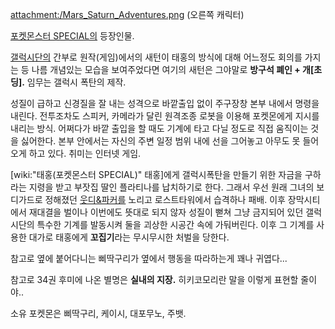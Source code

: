 attachment:/Mars_Saturn_Adventures.png
(오른쪽 캐릭터)

[[포켓몬스터 SPECIAL]]의 등장인물.

[[갤럭시단]]의 간부로 원작(게임)에서의 새턴이 태홍의 방식에 대해 어느정도 회의를 가지는 등 나름 개념있는 모습을 보여주었다면 여기의 새턴은 그야말로 '''방구석 폐인 + 개[초딩].''' 임무는 갤럭시 폭탄의 제작.

성질이 급하고 신경질을 잘 내는 성격으로 바깥출입 없이 주구장창 본부 내에서 명령을 내린다. 전투조차도 스피커, 카메라가 달린 원격조종 로봇을 이용해 포켓몬에게 지시를 내리는 방식. 어쩌다가 바깥 출입을 할 때도 기계에 타고 다닐 정도로 직접 움직이는 것을 싫어한다. 본부 안에서는 자신의 주변 일정 범위 내에 선을 그어놓고 아무도 못 들어오게 하고 있다. 취미는 인터넷 게임.

[wiki:"태홍(포켓몬스터 SPECIAL)" 태홍]에게 갤럭시폭탄을 만들기 위한 자금을 구하라는 지령을 받고 부잣집 딸인 플라티나를 납치하기로 한다. 그래서 우선 원래 그녀의 보디가드로 정해졌던 [[웃디&파커]]를 노리고 로스트타워에서 습격하나 패배. 이후 장막시티에서 재대결을 벌이나 이번에도 뜻대로 되지 않자 성질이 뻗쳐 그냥 금지되어 있던 갤럭시단의 특수한 기계를 발동시켜 둘을 괴상한 시공간 속에 가둬버린다. 이후 그 기계를 사용한 대가로 태홍에게 '''꼬집기'''라는 무시무시한 처벌을 당한다.

참고로 옆에 붙어다니는 삐딱구리가 옆에서 행동을 따라하는게 꽤나 귀엽다...

참고로 34권 후미에 나온 별명은 '''실내의 지장.''' 히키코모리란 말을 이렇게 표현할 줄이야..

소유 포켓몬은 삐딱구리, 케이시, 대포무노, 주뱃.
